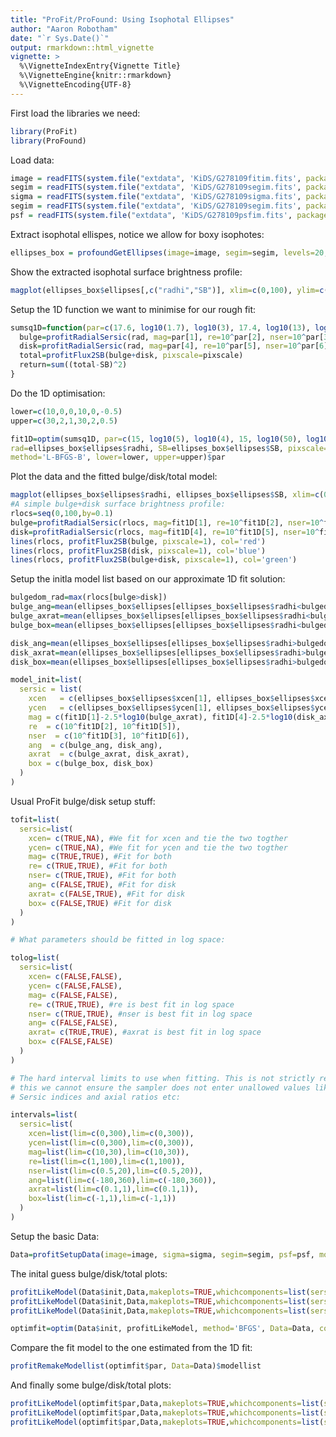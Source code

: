 ```yaml
---
title: "ProFit/ProFound: Using Isophotal Ellipses"
author: "Aaron Robotham"
date: "`r Sys.Date()`"
output: rmarkdown::html_vignette
vignette: >
  %\VignetteIndexEntry{Vignette Title}
  %\VignetteEngine{knitr::rmarkdown}
  %\VignetteEncoding{UTF-8}
---
```


First load the libraries we need:

```r
library(ProFit)
library(ProFound)
```

Load data:

```r
image = readFITS(system.file("extdata", 'KiDS/G278109fitim.fits', package="ProFit"))$imDat
segim = readFITS(system.file("extdata", 'KiDS/G278109segim.fits', package="ProFit"))$imDat
sigma = readFITS(system.file("extdata", 'KiDS/G278109sigma.fits', package="ProFit"))$imDat
segim = readFITS(system.file("extdata", 'KiDS/G278109segim.fits', package="ProFit"))$imDat
psf = readFITS(system.file("extdata", 'KiDS/G278109psfim.fits', package="ProFit"))$imDat
```

Extract isophotal ellispes, notice we allow for boxy isophotes:

```r
ellipses_box = profoundGetEllipses(image=image, segim=segim, levels=20, dobox=TRUE, pixscale=1)
```

Show the extracted isophotal surface brightness profile:

```r
magplot(ellipses_box$ellipses[,c("radhi","SB")], xlim=c(0,100), ylim=c(30,20), grid=TRUE, xlab=' Radius / pixels', ylab='mag / pix^2')
```

Setup the 1D function we want to minimise for our rough fit:

```r
sumsq1D=function(par=c(17.6, log10(1.7), log10(3), 17.4, log10(13), log10(0.7)), rad, SB, pixscale=1){
  bulge=profitRadialSersic(rad, mag=par[1], re=10^par[2], nser=10^par[3])
  disk=profitRadialSersic(rad, mag=par[4], re=10^par[5], nser=10^par[6])
  total=profitFlux2SB(bulge+disk, pixscale=pixscale)
  return=sum((total-SB)^2)
}
```

Do the 1D optimisation:

```r
lower=c(10,0,0,10,0,-0.5)
upper=c(30,2,1,30,2,0.5)

fit1D=optim(sumsq1D, par=c(15, log10(5), log10(4), 15, log10(50), log10(1)),
rad=ellipses_box$ellipses$radhi, SB=ellipses_box$ellipses$SB, pixscale=1,
method='L-BFGS-B', lower=lower, upper=upper)$par
```
  
Plot the data and the fitted bulge/disk/total model:

```r
magplot(ellipses_box$ellipses$radhi, ellipses_box$ellipses$SB, xlim=c(0,100), ylim=c(30,20), grid=TRUE, type='l', xlab=' Radius / pixels', ylab='mag / pix^2')
#A simple bulge+disk surface brightness profile:
rlocs=seq(0,100,by=0.1)
bulge=profitRadialSersic(rlocs, mag=fit1D[1], re=10^fit1D[2], nser=10^fit1D[3])
disk=profitRadialSersic(rlocs, mag=fit1D[4], re=10^fit1D[5], nser=10^fit1D[6])
lines(rlocs, profitFlux2SB(bulge, pixscale=1), col='red')
lines(rlocs, profitFlux2SB(disk, pixscale=1), col='blue')
lines(rlocs, profitFlux2SB(bulge+disk, pixscale=1), col='green')
```

Setup the initla model list based on our approximate 1D fit solution:

```r
bulgedom_rad=max(rlocs[bulge>disk])
bulge_ang=mean(ellipses_box$ellipses[ellipses_box$ellipses$radhi<bulgedom_rad,'ang'])
bulge_axrat=mean(ellipses_box$ellipses[ellipses_box$ellipses$radhi<bulgedom_rad,'axrat'])
bulge_box=mean(ellipses_box$ellipses[ellipses_box$ellipses$radhi<bulgedom_rad,'box'])

disk_ang=mean(ellipses_box$ellipses[ellipses_box$ellipses$radhi>bulgedom_rad,'ang'])
disk_axrat=mean(ellipses_box$ellipses[ellipses_box$ellipses$radhi>bulgedom_rad,'axrat'])
disk_box=mean(ellipses_box$ellipses[ellipses_box$ellipses$radhi>bulgedom_rad,'box'])

model_init=list(
  sersic = list(
    xcen   = c(ellipses_box$ellipses$xcen[1], ellipses_box$ellipses$xcen[1]),
    ycen   = c(ellipses_box$ellipses$ycen[1], ellipses_box$ellipses$ycen[1]),
    mag = c(fit1D[1]-2.5*log10(bulge_axrat), fit1D[4]-2.5*log10(disk_axrat)),
    re  = c(10^fit1D[2], 10^fit1D[5]),
    nser  = c(10^fit1D[3], 10^fit1D[6]),
    ang  = c(bulge_ang, disk_ang),
    axrat  = c(bulge_axrat, disk_axrat),
    box = c(bulge_box, disk_box)
  )
)
```

Usual ProFit bulge/disk setup stuff:

```r
tofit=list(
  sersic=list(
    xcen= c(TRUE,NA), #We fit for xcen and tie the two togther
    ycen= c(TRUE,NA), #We fit for ycen and tie the two togther
    mag= c(TRUE,TRUE), #Fit for both
    re= c(TRUE,TRUE), #Fit for both
    nser= c(TRUE,TRUE), #Fit for both
    ang= c(FALSE,TRUE), #Fit for disk
    axrat= c(FALSE,TRUE), #Fit for disk
    box= c(FALSE,TRUE) #Fit for disk
  )
)

# What parameters should be fitted in log space:

tolog=list(
  sersic=list(
    xcen= c(FALSE,FALSE),
    ycen= c(FALSE,FALSE),
    mag= c(FALSE,FALSE),
    re= c(TRUE,TRUE), #re is best fit in log space
    nser= c(TRUE,TRUE), #nser is best fit in log space
    ang= c(FALSE,FALSE),
    axrat= c(TRUE,TRUE), #axrat is best fit in log space
    box= c(FALSE,FALSE)
  )
)

# The hard interval limits to use when fitting. This is not strictly required, but without
# this we cannot ensure the sampler does not enter unallowed values like negative sizes,
# Sersic indices and axial ratios etc:

intervals=list(
  sersic=list(
    xcen=list(lim=c(0,300),lim=c(0,300)),
    ycen=list(lim=c(0,300),lim=c(0,300)),
    mag=list(lim=c(10,30),lim=c(10,30)),
    re=list(lim=c(1,100),lim=c(1,100)),
    nser=list(lim=c(0.5,20),lim=c(0.5,20)),
    ang=list(lim=c(-180,360),lim=c(-180,360)),
    axrat=list(lim=c(0.1,1),lim=c(0.1,1)),
    box=list(lim=c(-1,1),lim=c(-1,1))
  )
)
```

Setup the basic Data:

```r
Data=profitSetupData(image=image, sigma=sigma, segim=segim, psf=psf, modellist=model_init, tofit=tofit, tolog=tolog, intervals=intervals, magzero=0, algo.func='optim')
```

The inital guess bulge/disk/total plots:

```r
profitLikeModel(Data$init,Data,makeplots=TRUE,whichcomponents=list(sersic=1))
profitLikeModel(Data$init,Data,makeplots=TRUE,whichcomponents=list(sersic=2))
profitLikeModel(Data$init,Data,makeplots=TRUE,whichcomponents=list(sersic='all'))
```

```r
optimfit=optim(Data$init, profitLikeModel, method='BFGS', Data=Data, control=list(fnscale=-1))
```

Compare the fit model to the one estimated from the 1D fit:

```r
profitRemakeModellist(optimfit$par, Data=Data)$modellist
```

And finally some bulge/disk/total plots:

```r
profitLikeModel(optimfit$par,Data,makeplots=TRUE,whichcomponents=list(sersic=1))
profitLikeModel(optimfit$par,Data,makeplots=TRUE,whichcomponents=list(sersic=2))
profitLikeModel(optimfit$par,Data,makeplots=TRUE,whichcomponents=list(sersic='all'))
```
